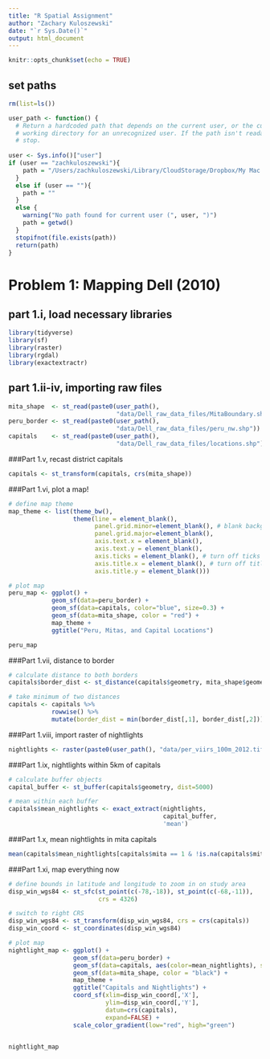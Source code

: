 ```yaml
---
title: "R Spatial Assignment"
author: "Zachary Kuloszewski"
date: "`r Sys.Date()`"
output: html_document
---
```


```r
knitr::opts_chunk$set(echo = TRUE)
```

## set paths
```r
rm(list=ls())

user_path <- function() {
  # Return a hardcoded path that depends on the current user, or the current 
  # working directory for an unrecognized user. If the path isn't readable,
  # stop.
  
user <- Sys.info()["user"]
if (user == "zachkuloszewski"){
    path = "/Users/zachkuloszewski/Library/CloudStorage/Dropbox/My Mac (Zachs-MBP.lan)/Documents/GitHub/phd_psets/year2/development/pde/"
  } 
  else if (user == ""){
    path = ""
  } 
  else {
    warning("No path found for current user (", user, ")")
    path = getwd()
  }
  stopifnot(file.exists(path))
  return(path)
}
```

# Problem 1: Mapping Dell (2010)

## part 1.i, load necessary libraries
```r
library(tidyverse)
library(sf)
library(raster)
library(rgdal)
library(exactextractr)
```

## part 1.ii-iv, importing raw files
```r
mita_shape  <- st_read(paste0(user_path(), 
                              "data/Dell_raw_data_files/MitaBoundary.shp"))
peru_border <- st_read(paste0(user_path(), 
                              "data/Dell_raw_data_files/peru_nw.shp"))
capitals    <- st_read(paste0(user_path(), 
                              "data/Dell_raw_data_files/locations.shp"))
```

###Part 1.v, recast district capitals
```r
capitals <- st_transform(capitals, crs(mita_shape))
```

###Part 1.vi, plot a map! 
```r
# define map theme
map_theme <- list(theme_bw(),
                  theme(line = element_blank(), 
                        panel.grid.minor=element_blank(), # blank background
                        panel.grid.major=element_blank(),
                        axis.text.x = element_blank(),
                        axis.text.y = element_blank(),
                        axis.ticks = element_blank(), # turn off ticks 
                        axis.title.x = element_blank(), # turn off titles 
                        axis.title.y = element_blank()))

# plot map
peru_map <- ggplot() + 
            geom_sf(data=peru_border) +
            geom_sf(data=capitals, color="blue", size=0.3) +
            geom_sf(data=mita_shape, color = "red") +
            map_theme + 
            ggtitle("Peru, Mitas, and Capital Locations")

peru_map

```

###Part 1.vii, distance to border
```r
# calculate distance to both borders
capitals$border_dist <- st_distance(capitals$geometry, mita_shape$geometry)

# take minimum of two distances
capitals <- capitals %>% 
            rowwise() %>%
            mutate(border_dist = min(border_dist[,1], border_dist[,2]))
```

###Part 1.viii, import raster of nightlights
```r
nightlights <- raster(paste0(user_path(), "data/per_viirs_100m_2012.tif"))
```

###Part 1.ix, nightlights within 5km of capitals
```r
# calculate buffer objects
capital_buffer <- st_buffer(capitals$geometry, dist=5000)

# mean within each buffer
capitals$mean_nightlights <- exact_extract(nightlights,
                                           capital_buffer, 
                                           'mean')
```

###Part 1.x, mean nightlights in mita capitals
```r
mean(capitals$mean_nightlights[capitals$mita == 1 & !is.na(capitals$mita)])
```

###Part 1.xi, map everything now
```r
# define bounds in latitude and longitude to zoom in on study area
disp_win_wgs84 <- st_sfc(st_point(c(-78,-18)), st_point(c(-68,-11)),
                         crs = 4326)

# switch to right CRS
disp_win_wgs84 <- st_transform(disp_win_wgs84, crs = crs(capitals))
disp_win_coord <- st_coordinates(disp_win_wgs84)

# plot map
nightlight_map <- ggplot() +
                  geom_sf(data=peru_border) +
                  geom_sf(data=capitals, aes(color=mean_nightlights), size=0.7) +
                  geom_sf(data=mita_shape, color = "black") +
                  map_theme + 
                  ggtitle("Capitals and Nightlights") +
                  coord_sf(xlim=disp_win_coord[,'X'], 
                           ylim=disp_win_coord[,'Y'],
                           datum=crs(capitals), 
                           expand=FALSE) +
                  scale_color_gradient(low="red", high="green")


nightlight_map
```

